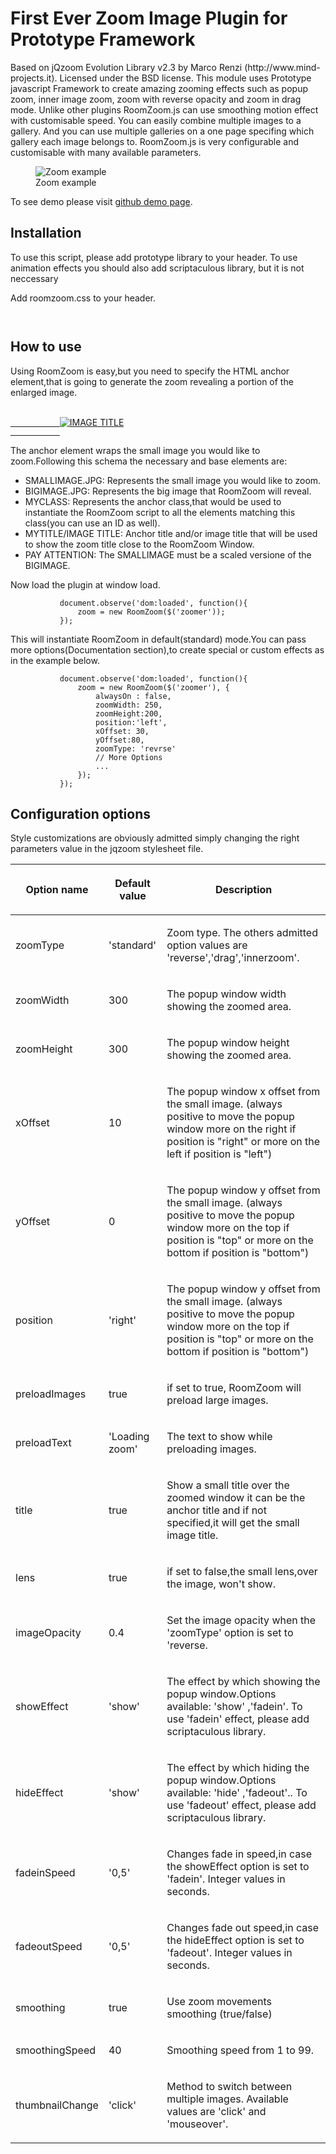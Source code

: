= First Ever Zoom Image Plugin for Prototype Framework =

Based on jQzoom Evolution Library v2.3 by Marco Renzi (http://www.mind-projects.it). Licensed under the BSD license. This module uses Prototype javascript Framework to create amazing zooming effects such as popup zoom, inner image zoom, zoom with reverse opacity and zoom in drag mode. Unlike other plugins RoomZoom.js can use smoothing motion effect with customisable speed. You can easily combine multiple images to a gallery. And you can use multiple galleries on a one page specifing which gallery each image belongs to. RoomZoom.js is very configurable and customisable with many available parameters.

[[File:http://i.imgur.com/vodvJ.png|Zoom example]]

To see demo please visit [[http://roomine.github.com/RoomZoom.js/|github demo page]].

== Installation ==

To use this script, please add prototype library to your header. To use animation effects you should also add scriptaculous library, but it is not neccessary

            <script type='text/javascript' src='js/prototype.js'></script>
            <script type='text/javascript' src='js/roomzoom.js'></script>
            <script type="text/javascript" src="http://script.aculo.us/scriptaculous.js"></script>

Add roomzoom.css to your header.

            <link rel="stylesheet" type="text/css" href="roomzoom.css">

== How to use ==

Using RoomZoom is easy,but you need to specify the HTML anchor element,that is going to generate the zoom revealing a portion of the enlarged image.

            <a href="images/BIGIMAGE.JPG" class="MYCLASS" title="MYTITLE">
            <img src="images/SMALLIMAGE.JPG" title="IMAGE TITLE">
            </a>

The anchor element wraps the small image you would like to zoom.Following this schema the necessary and base elements are:

* SMALLIMAGE.JPG: Represents the small image you would like to zoom.
* BIGIMAGE.JPG: Represents the big image that RoomZoom will reveal.
* MYCLASS: Represents the anchor class,that would be used to instantiate the RoomZoom script to all the elements matching this class(you can use an ID as well).
* MYTITLE/IMAGE TITLE: Anchor title and/or image title that will be used to show the zoom title close to the RoomZoom Window.
* PAY ATTENTION: The SMALLIMAGE must be a scaled versione of the BIGIMAGE.

Now load the plugin at window load.

            document.observe('dom:loaded', function(){
                zoom = new RoomZoom($('zoomer'));
            });

This will instantiate RoomZoom in default(standard) mode.You can pass more options(Documentation section),to create special or custom effects as in the example below.

            document.observe('dom:loaded', function(){
                zoom = new RoomZoom($('zoomer'), {
                    alwaysOn : false,
                    zoomWidth: 250,
                    zoomHeight:200,
                    position:'left',
                    xOffset: 30,
                    yOffset:80,
                    zoomType: 'revrse'
                    // More Options
                    ...
                });
            });

== Configuration options ==

Style customizations are obviously admitted simply changing the right parameters value in the jqzoom stylesheet file.

{| border="1"
|-
!Option name
!Default value
!Description
|-
|zoomType
|'standard'
|Zoom type. The others admitted option values are 'reverse','drag','innerzoom'.
|-
|zoomWidth
|300
|The popup window width showing the zoomed area.
|-
|zoomHeight
|300
|The popup window height showing the zoomed area.
|-
|xOffset
|10
|The popup window x offset from the small image. (always positive to move the popup window more on the right if position is "right" or more on the left if position is "left")
|-
|yOffset
|0
|The popup window y offset from the small image. (always positive to move the popup window more on the top if position is "top" or more on the bottom if position is "bottom")
|-
|position
|'right'
|The popup window y offset from the small image. (always positive to move the popup window more on the top if position is "top" or more on the bottom if position is "bottom")
|-
|preloadImages
|true
|if set to true, RoomZoom will preload large images.
|-
|preloadText
|'Loading zoom'
|The text to show while preloading images.
|-
|title
|true
|Show a small title over the zoomed window it can be the anchor title and if not specified,it will get the small image title.
|-
|lens
|true
|if set to false,the small lens,over the image, won't show.
|-
|imageOpacity
|0.4
|Set the image opacity when the 'zoomType' option is set to 'reverse.
|-
|showEffect
|'show'
|The effect by which showing the popup window.Options available: 'show' ,'fadein'. To use 'fadein' effect, please add scriptaculous library.
|-
|hideEffect
|'show'
|The effect by which hiding the popup window.Options available: 'hide' ,'fadeout'.. To use 'fadeout' effect, please add scriptaculous library.
|-
|fadeinSpeed
|'0,5'
|Changes fade in speed,in case the showEffect option is set to 'fadein'. Integer values in seconds.
|-
|fadeoutSpeed
|'0,5'
|Changes fade out speed,in case the hideEffect option is set to 'fadeout'. Integer values in seconds.
|-
|smoothing
|true
|Use zoom movements smoothing (true/false)
|-
|smoothingSpeed
|40
|Smoothing speed from 1 to 99.
|-
|thumbnailChange
|'click'
|Method to switch between multiple images. Available values are 'click' and 'mouseover'.
|}